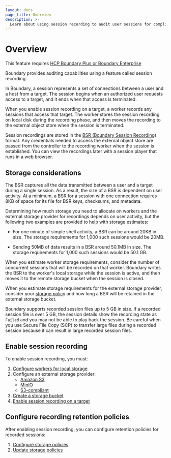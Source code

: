 ```yaml
---
layout: docs
page_title: Overview
description: >-
  Learn about using session recording to audit user sessions for compliance and threat management. Understand considerations for local and remote storage.
---
```


# Overview

<EnterpriseAlert product="boundary">This feature requires <a href="https://www.hashicorp.com/products/boundary">HCP Boundary Plus or Boundary Enterprise</a></EnterpriseAlert>

Boundary provides auditing capabilities using a feature called session recording.

In Boundary, a session represents a set of connections between a user and a host from a target. The session begins when an authorized user requests access to a target, and it ends when that access is terminated.

When you enable session recording on a target, a worker records any sessions that access that target. The worker stores the session recording on local disk during the recording phase, and then moves the recording to the external object store when the session is terminated.

Session recordings are stored in the [BSR (Boundary Session Recording)](/boundary/docs/concepts/auditing/#bsr-directory-structure) format. Any credentials needed to access the external object store are passed from the controller to the recording worker when the session is established.
You can view the recordings later with a session player that runs in a web browser.

## Storage considerations

The BSR captures all the data transmitted between a user and a target during a single session. As a result, the size of a BSR is dependent on user activity. At a minimum, a BSR for a session with one connection requires 8KB of space for its file for BSR keys, checksums, and metadata.

Determining how much storage you need to allocate on workers and the external storage provider for recordings depends on user activity, but the following two examples are provided to help with storage estimates:

- For one minute of simple shell activity, a BSR can be around 20KB in size. The storage requirements for 1,000 such sessions would be 20MB.

- Sending 50MB of data results in a BSR around 50.1MB in size. The storage requirements for 1,000 such sessions would be 50.1 GB.

When you estimate worker storage requirements, consider the number of concurrent sessions that will be recorded on that worker. Boundary writes the BSR to the worker's local storage while the session is active, and then moves it to the remote storage bucket when the session is closed.

When you estimate storage requirements for the external storage provider, consider your [storage policy](/boundary/docs/concepts/domain-model/storage-policy) and how long a BSR will be retained in the external storage bucket.

<Warning>

Boundary supports recorded session files up to 5 GB in size.
If a recorded session file is over 5 GB, the session details show the recording state as `Failed` and you may not be able to play back the session.
Be careful when you use Secure File Copy (SCP) to transfer large files during a recorded session because it can result in large recorded session files.

</Warning>

## Enable session recording

To enable session recording, you must:

1. [Configure workers for local storage](/boundary/docs/configuration/session-recording/configure-worker-storage)
1. Configure an external storage provider:
   - [Amazon S3](/boundary/docs/configuration/session-recording/storage-providers/configure-s3)
   - [MinIO](/boundary/docs/configuration/session-recording/storage-providers/configure-minio)
   - [S3-compliant](/boundary/docs/configuration/session-recording/storage-providers/configure-s3-compliant)
1. [Create a storage bucket](/boundary/docs/configuration/session-recording/create-storage-bucket)
1. [Enable session recording on a target](/boundary/docs/configuration/session-recording/enable-session-recording)

## Configure recording retention policies

After enabling session recording, you can configure retention policies for recorded sessions:

1. [Configure storage policies](/boundary/docs/configuration/session-recording/configure-storage-policy)
1. [Update storage policies](/boundary/docs/configuration/session-recording/update-storage-policy)
